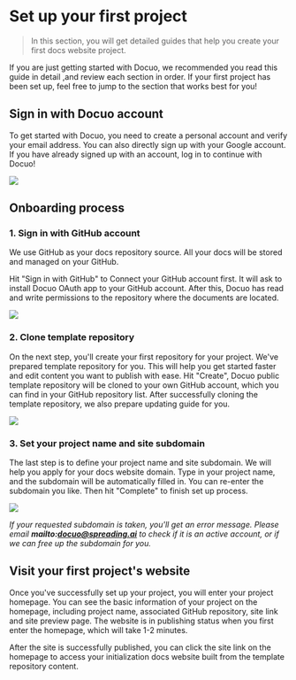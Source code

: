 # Set up your first project

> In this section, you will get detailed guides that help you create your first docs website project.

If you are just getting started with Docuo, we recommended you read this guide in detail ,and review each section in order. 
If your first project has been set up, feel free to jump to the section that works best for you!


## Sign in with Docuo account
To get started with Docuo, you need to create a personal account and verify your email address. You can also directly sign up with your Google account.
If you have already signed up with an account, log in to continue with Docuo!

<Frame width="auto" height="auto" >
  <img src="../docs_image/start_0.png" />
</Frame>

## Onboarding process

### 1. Sign in with GitHub account

We use GitHub as your docs repository source. All your docs will be stored and managed on your GitHub.

Hit "Sign in with GitHub" to Connect your GitHub account first. It will ask to install Docuo OAuth app to your GitHub account. After this, Docuo has read and write permissions to the repository where the documents are located.
<Frame width="auto" height="auto" >
  <img src="https://GitHub.com/spreadingai/spreading-site-template-new/assets/52945445/acfb07c2-2589-4fef-841c-80b4dc059168"  />
</Frame>

### 2. Clone template repository
On the next step, you'll create your first repository for your project. We've prepared template repository for you. This will help you get started faster and edit content you want to publish with ease.
Hit "Create", Docuo public template repository will be cloned to your own GitHub account, which you can find in your GitHub repository list.
After successfully cloning the template repository, we also prepare updating guide for you. 

<Frame width="auto" height="auto" >
  <img src="../docs_image/start_2.png"  />
</Frame>

### 3. Set your project name and site subdomain

The last step is to define your project name and site subdomain. We will help you apply for your docs website domain. Type in your project name, and the subdomain will be automatically filled in. You can re-enter the subdomain you like.  Then hit "Complete" to finish set up process.

<Frame width="auto" height="auto" >
  <img src="../docs_image/start_3.png"  />
</Frame>

*If your requested subdomain is taken, you'll get an error message. Please email **mailto:docuo@spreading.ai** to check if it is an active account, or if we can free up the subdomain for you.*

## Visit your first project's website

Once you've successfully set up your project, you will enter your project homepage. You can see the basic information of your project on the homepage, including project name, associated GitHub repository, site link and site preview page. The website is in publishing status when you first enter the homepage, which will take 1-2 minutes.

After the site is successfully published, you can click the site link on the homepage to access your initialization docs website built from the template repository content. 